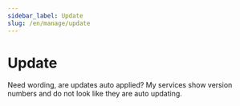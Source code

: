 ```yaml
---
sidebar_label: Update
slug: /en/manage/update
---
```



# Update

<Tabs groupId="deployMethod">
<TabItem value="serverless" label="ClickHouse Cloud" default>

Need wording, are updates auto applied?  My services show version numbers and do not look like they are auto updating.

</TabItem>
<TabItem value="selfmanaged" label="Self Managed">

<SelfManagedUpdate/>

</TabItem>
</Tabs>

